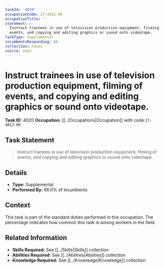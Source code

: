 ```yaml
---
taskId: '4020'
occupationCode: 27-4012.00
occupationTitle: ''
statement: >-
  Instruct trainees in use of television production equipment, filming of
  events, and copying and editing graphics or sound onto videotape.
taskType: Supplemental
incumbentsResponding: 66
collection: Tasks
source: onet
---
```

# Instruct trainees in use of television production equipment, filming of events, and copying and editing graphics or sound onto videotape.

**Task ID:** 4020
**Occupation:** [[../Occupations|Occupation]] with code `27-4012.00`

## Task Statement

> Instruct trainees in use of television production equipment, filming of events, and copying and editing graphics or sound onto videotape.

## Details

- **Type:** Supplemental
- **Performed By:** 66.0% of incumbents

## Context

This task is part of the standard duties performed in this occupation. The percentage indicates how common this task is among workers in the field.

## Related Information

- **Skills Required:** See [[../Skills|Skills]] collection
- **Abilities Required:** See [[../Abilities|Abilities]] collection
- **Knowledge Required:** See [[../Knowledge|Knowledge]] collection
